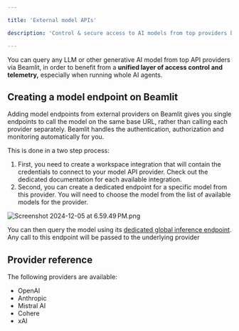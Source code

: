 ```yaml
---

title: 'External model APIs'

description: 'Control & secure access to AI models from top providers behind Beamit Global Inference Network.'

---
```


You can query any LLM or other generative AI model from top API providers via Beamlit, in order to benefit from a **unified layer of access control and telemetry,** especially when running whole AI agents. 

## Creating a model endpoint on Beamlit

Adding model endpoints from external providers on Beamlit gives you single endpoints to call the model on the same base URL, rather than calling each provider separately. Beamlit handles the authentication, authorization and monitoring automatically for you.

This is done in a two step process:

1. First, you need to create a workspace integration that will contain the credentials to connect to your model API provider. Check out the dedicated documentation for each available integration.
2. Second, you can create a dedicated endpoint for a specific model from this provider. You will need to choose the model from the list of available models for the provider.

![Screenshot 2024-12-05 at 6.59.49 PM.png](External-model-apis/c36458c0-c3e5-48bd-988a-62213d7dd489.png)

You can then query the model using its [dedicated global inference endpoint](Query-a-model). Any call to this endpoint will be passed to the underlying provider

## Provider reference

The following providers are available:

- OpenAI
- Anthropic
- Mistral AI
- Cohere
- xAI